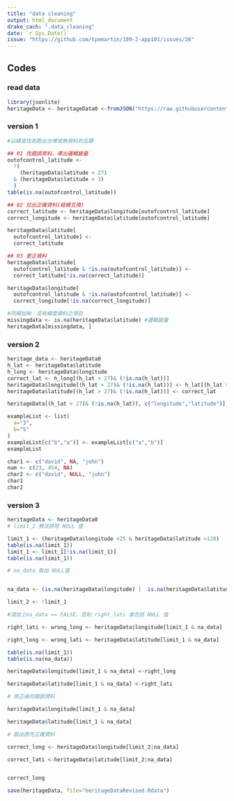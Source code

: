 ```yaml
---
title: "data cleaning"
output: html_document
drake_cach: ".data_cleaning"
date: `r Sys.Date()`
issue: "https://github.com/tpemartin/109-2-app101/issues/26"
---
```


## Codes

### read data

```r
library(jsonlite)
heritageData <- heritageData0 <-fromJSON("https://raw.githubusercontent.com/tpemartin/109-2-app101/main/data/heritage.json")
```

### version 1

```r
#以緯度找到跑出台灣或無資料的古蹟

## 01 找錯誤資料，導出邏輯變量
outofcontrol_latitude <- 
  !(
    (heritageData$latitude < 27)
  & (heritageData$latitude > 3)
  )
table(is.na(outofcontrol_latitude))
```


```r
## 02 拉出正確資料(經緯互換)
correct_latitude <- heritageData$longitude[outofcontrol_latitude]
correct_longitude <- heritageData$latitude[outofcontrol_latitude]
```

```r
heritageData$latitude[
  outofcontrol_latitude] <- 
  correct_latitude

```


```r
## 03 更正資料
heritageData$latitude[
  outofcontrol_latitude & !is.na(outofcontrol_latitude)] <- 
  correct_latitude[!is.na(correct_latitude)]

heritageData$longitude[
  outofcontrol_latitude & !is.na(outofcontrol_latitude)] <-
  correct_longitude[!is.na(correct_longitude)]

#同場加映：沒有緯度資料之項目
missingdata <- is.na(heritageData$latitude) #邏輯變量
heritageData[missingdata, ]

```

### version 2

```r
heritage_data <- heritageData0
h_lat <- heritageData$latitude
h_long <- heritageData$longitude
correct_lat <- h_long[(h_lat > 27)& (!is.na(h_lat))]
heritageData$longitude[(h_lat > 27)& (!is.na(h_lat))] <- h_lat[(h_lat > 27)& (!is.na(h_lat))]
heritageData$latitude[(h_lat > 27)& (!is.na(h_lat))] <- correct_lat

heritageData[(h_lat > 27)& (!is.na(h_lat)), c("longitude","latitude")] <- heritageData[(h_lat > 27)& (!is.na(h_lat)), c("latitude", "longitude")]

```

```r
exampleList <- list(
  a="3",
  b="5"
)
exampleList[c("b","a")] <- exampleList[c("a","b")]
exampleList
```
```r
char1 <- c("david", NA, "john")
num <- c(23, 454, NA)
char2 <- c("david", NULL, "john")
char1
char2
```


### version 3

```r
heritageData <- heritageData0
# limit_1 無法排除 NULL 值

limit_1 <- (heritageData$longitude <25 & heritageData$latitude >120)
table(is.na(limit_1))
limit_1 <- limit_1[!is.na(limit_1)]
table(is.na(limit_1))
```


```r
# na_data 取出 NULL值


na_data <- (is.na(heritageData$longitude) |  is.na(heritageData$latitude))

limit_2 <- !limit_1

#須加上na_data == FALSE，否則 right_lati 會包括 NULL 值

right_lati <- wrong_long <- heritageData$longitude[limit_1 & na_data]

right_long <- wrong_lati <- heritageData$latitude[limit_1 & na_data]
```

```r
table(is.na(limit_1))
table(is.na(na_data))
```


```r
heritageData$longitude[limit_1 & na_data] <-right_long

heritageData$latitude[limit_1 & na_data] <-right_lati

# 修正後的錯誤資料

heritageData$longitude[limit_1 & na_data]

heritageData$latitude[limit_1 & na_data]

# 取出原先正確資料

correct_long <- heritageData$longitude[limit_2|na_data]

correct_lati <-heritageData$latitude[limit_2|na_data]


correct_long

```

```r
save(heritageData, file="heritageDataRevised.Rdata")
```

